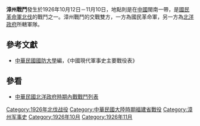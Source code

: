 {{Infobox Military Conflict|
campaign=|
image=|
caption=|
conflict=漳州戰鬥|
date=1926年10月12日－11月10日|
place=[[中國|中國]]閩南|
result=支持北洋政府之守軍，因汀洲等地失守，於戰鬥後放棄漳州|
combatant1=[[國民革命軍|國民革命軍]]一軍、21師|
combatant2=一軍| 
commander1=[[何應欽|何應欽]]|
commander2=[[张毅_(民国)|張毅]]|
strength1=|
strength2=|
casualties1=|
casualties2=|
}}
'''漳州戰鬥'''發生於1926年10月12日－11月10日，地點則是在[[中國|中國]]閩南一帶，是[[國民革命軍北伐|國民革命軍北伐]]的戰鬥之一。漳州戰鬥的交戰雙方，一方為國民革命軍，另一方為[[北洋政府|北洋政府]]所轄軍隊。

==參考文獻==
*[[中華民國|中華民國]][[國防大學_(臺灣)|國防大學]]編，《中國現代軍事史主要戰役表》
==參看==
*[[中華民國北洋政府時期內戰戰鬥列表|中華民國北洋政府時期內戰戰鬥列表]]

[[Category:1926年北伐战役|Category:1926年北伐战役]]
[[Category:中華民國大陸時期福建省戰役|Category:中華民國大陸時期福建省戰役]]
[[Category:漳州军事史|Category:漳州军事史]]
[[Category:1926年10月|Category:1926年10月]]
[[Category:1926年11月|Category:1926年11月]]